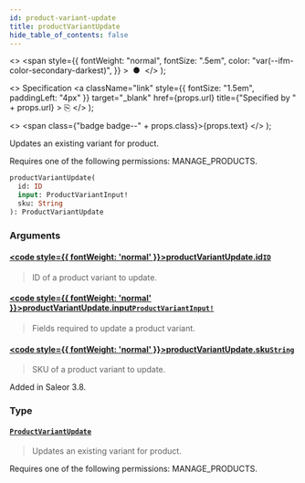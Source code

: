 ```yaml
---
id: product-variant-update
title: productVariantUpdate
hide_table_of_contents: false
---
```


  <>
    <span
      style={{
        fontWeight: "normal",
        fontSize: ".5em",
        color: "var(--ifm-color-secondary-darkest)",
      }}
    >
      &nbsp;●&nbsp;
    </span>
  </>
);

  <>
    Specification
    <a
      className="link"
      style={{ fontSize: "1.5em", paddingLeft: "4px" }}
      target="\_blank"
      href={props.url}
      title={"Specified by " + props.url}
    >
      ⎘
    </a>
  </>
);

  <>
    <span class={"badge badge--" + props.class}>{props.text}</span>
  </>
);

Updates an existing variant for product.

Requires one of the following permissions: MANAGE_PRODUCTS.

```graphql
productVariantUpdate(
  id: ID
  input: ProductVariantInput!
  sku: String
): ProductVariantUpdate
```

### Arguments

#### [<code style={{ fontWeight: 'normal' }}>productVariantUpdate.<b>id</b></code>](#)<Bullet />[`ID`](../../api-reference/scalars/id) <Badge class="secondary" text="scalar"/>

> ID of a product variant to update.

#### [<code style={{ fontWeight: 'normal' }}>productVariantUpdate.<b>input</b></code>](#)<Bullet />[`ProductVariantInput!`](../../api-reference/inputs/product-variant-input) <Badge class="secondary" text="non-null"/> <Badge class="secondary" text="input"/>

> Fields required to update a product variant.

#### [<code style={{ fontWeight: 'normal' }}>productVariantUpdate.<b>sku</b></code>](#)<Bullet />[`String`](../../api-reference/scalars/string) <Badge class="secondary" text="scalar"/>

> SKU of a product variant to update.

Added in Saleor 3.8.

>

### Type

#### [`ProductVariantUpdate`](../../api-reference/objects/product-variant-update) <Badge class="secondary" text="object"/>

> Updates an existing variant for product.

Requires one of the following permissions: MANAGE_PRODUCTS.

>

